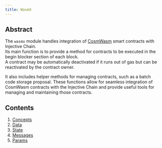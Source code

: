 ```yaml
---
title: WasmX
---
```


## Abstract

The `wasmx` module handles integration of [CosmWasm](https://cosmwasm.com) smart contracts with Injective Chain.\
Its main function is to provide a method for contracts to be executed in the begin blocker section of each block.\
A contract may be automatically deactivated if it runs out of gas but can be reactivated by the contract owner.

It also includes helper methods for managing contracts, such as a batch code storage proposal. These functions allow for seamless integration of CosmWasm contracts with the Injective Chain and provide useful tools for managing and maintaining those contracts.

## Contents

1. [Concepts](01_concepts/)
2. [Data](02_data/)
3. [State](03_proposals/)
4. [Messages](04_messages/)
5. [Params](05_params/)
